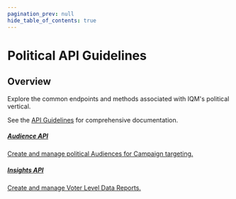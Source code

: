 ```yaml
---
pagination_prev: null
hide_table_of_contents: true
---
```



# Political API Guidelines

## Overview

Explore the common endpoints and methods associated with IQM's political vertical.

See the [API Guidelines](/Guidelines/) for comprehensive documentation. 

<Columns>
<Column>
    <a class='card' href="Audience-Segments">
    <Card className='indexCards'>
    <CardHeader>
      <h5><Doc /> Audience API</h5>
    </CardHeader>
    <CardBody>
      Create and manage political Audiences for Campaign targeting. 
    </CardBody>
  </Card>
  </a>
</Column>
<Column>
  <a class='card' href="Insights-VLD">
    <Card className='indexCards'>
      <CardHeader>
        <h5><Doc /> Insights API</h5>
      </CardHeader>
      <CardBody>
        Create and manage Voter Level Data Reports.
      </CardBody>
    </Card>
  </a>
</Column>
</Columns>

